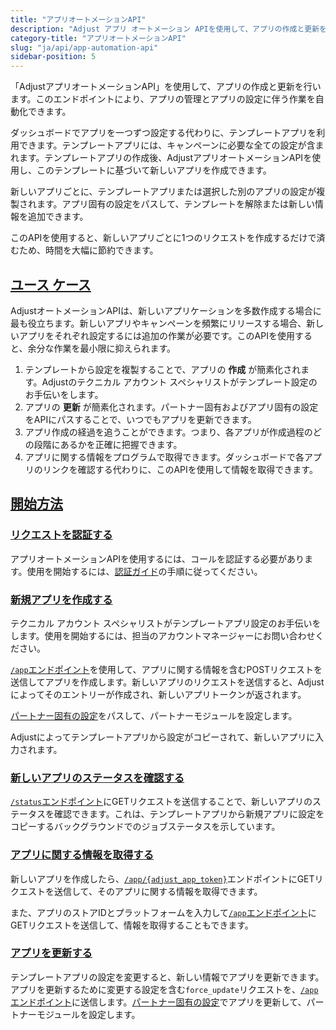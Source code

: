 ```yaml
---
title: "アプリオートメーションAPI"
description: "Adjust アプリ オートメーション APIを使用して、アプリの作成と更新を行います。"
category-title: "アプリオートメーションAPI"
slug: "ja/api/app-automation-api"
sidebar-position: 5
---
```


「AdjustアプリオートメーションAPI」を使用して、アプリの作成と更新を行います。このエンドポイントにより、アプリの管理とアプリの設定に伴う作業を自動化できます。

ダッシュボードでアプリを一つずつ設定する代わりに、テンプレートアプリを利用できます。テンプレートアプリには、キャンペーンに必要な全ての設定が含まれます。テンプレートアプリの作成後、AdjustアプリオートメーションAPIを使用し、このテンプレートに基づいて新しいアプリを作成できます。

新しいアプリごとに、テンプレートアプリまたは選択した別のアプリの設定が複製されます。アプリ固有の設定をパスして、テンプレートを解除または新しい情報を追加できます。

このAPIを使用すると、新しいアプリごとに1つのリクエストを作成するだけで済むため、時間を大幅に節約できます。

## [ユース ケース](use-cases)

AdjustオートメーションAPIは、新しいアプリケーションを多数作成する場合に最も役立ちます。新しいアプリやキャンペーンを頻繁にリリースする場合、新しいアプリをそれぞれ設定するには追加の作業が必要です。このAPIを使用すると、余分な作業を最小限に抑えられます。

1. テンプレートから設定を複製することで、アプリの **作成** が簡素化されます。Adjustのテクニカル アカウント スペシャリストがテンプレート設定のお手伝いをします。
2. アプリの **更新** が簡素化されます。パートナー固有およびアプリ固有の設定をAPIにパスすることで、いつでもアプリを更新できます。
3. アプリ作成の経過を追うことができます。つまり、各アプリが作成過程のどの段階にあるかを正確に把握できます。
4. アプリに関する情報をプログラムで取得できます。ダッシュボードで各アプリのリンクを確認する代わりに、このAPIを使用して情報を取得できます。

## [開始方法](get-started)

### [リクエストを認証する](authenticate-your-requests)

アプリオートメーションAPIを使用するには、コールを認証する必要があります。使用を開始するには、[認証ガイド](/ja/api/app-automation-api/authentication)の手順に従ってください。

### [新規アプリを作成する](create-new-apps)

<Callout type="note">

テクニカル アカウント スペシャリストがテンプレートアプリ設定のお手伝いをします。使用を開始するには、担当のアカウントマネージャーにお問い合わせください。

</Callout>

[`/app`エンドポイント](/ja/api/app-automation-api/app-endpoint)を使用して、アプリに関する情報を含むPOSTリクエストを送信してアプリを作成します。新しいアプリのリクエストを送信すると、Adjustによってそのエントリーが作成され、新しいアプリトークンが返されます。

[パートナー固有の設定](/ja/api/app-automation-api/channel-setup)をパスして、パートナーモジュールを設定します。

Adjustによってテンプレートアプリから設定がコピーされて、新しいアプリに入力されます。

### [新しいアプリのステータスを確認する](check-the-status-of-your-new-app)

[`/status`エンドポイント](/ja/api/app-automation-api/status-endpoint)にGETリクエストを送信することで、新しいアプリのステータスを確認できます。これは、テンプレートアプリから新規アプリに設定をコピーするバックグラウンドでのジョブステータスを示しています。

### [アプリに関する情報を取得する](get-information-about-your-app)

新しいアプリを作成したら、[`/app/{adjust_app_token}`](/ja/api/app-automation-api/app-endpoint#app-token-parameters)エンドポイントにGETリクエストを送信して、そのアプリに関する情報を取得できます。

また、アプリのストアIDとプラットフォームを入力して[`/app`エンドポイント](/ja/api/app-automation-api/app-endpoint)にGETリクエストを送信して、情報を取得することもできます。

### [アプリを更新する](update-your-app)

テンプレートアプリの設定を変更すると、新しい情報でアプリを更新できます。アプリを更新するために変更する設定を含む`force_update`リクエストを、[`/app`エンドポイント](/ja/api/app-automation-api/app-endpoint)に送信します。[パートナー固有の設定](/ja/api/app-automation-api/channel-setup)でアプリを更新して、パートナーモジュールを設定します。
